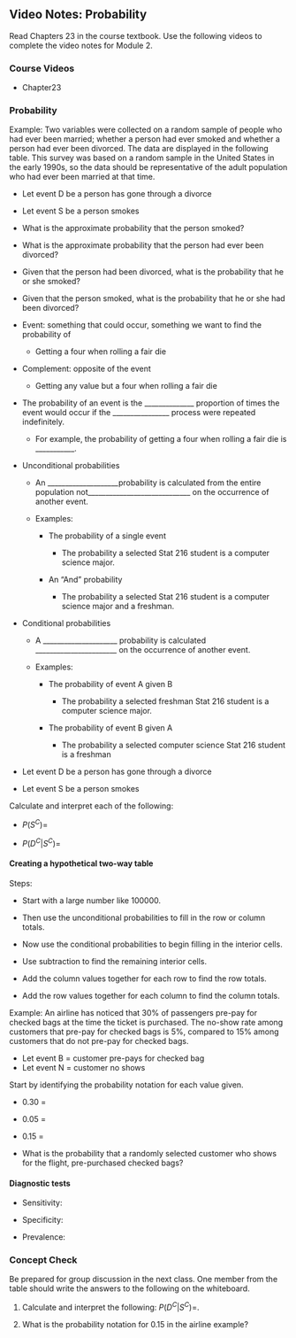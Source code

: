 ## Video Notes: Probability 

Read Chapters 23 in the course textbook.  Use the following videos to complete the video notes for Module 2.

### Course Videos

* Chapter23

\setstretch{1}

### Probability {-}

Example: Two variables were collected on a random sample of people who had ever been married; whether a person had ever smoked and whether a person had ever been divorced. The data are displayed in the following table. This survey was based on a random sample in the United States in the early 1990s, so the data should be representative of the adult population who had ever been married at that time. 

* Let event D be a person has gone through a divorce

* Let event S be a person smokes

\begin{center}
\begin{tabular}{|c|c|c|c|} \hline
\hspace{0.8in} & \hspace{0.35in} Has divorced \hspace{.35in} & \hspace{0.35in} Has never divorced  \hspace{0.35in} & \hspace{0.3in} Total \hspace{0.3in} \\ 
& & & \\ \hline
Smokes & 238 & 247 & 485 \\ 
& & & \\ \hline
Does not smoke & 374 & 810 & 1184 \\ 
& & & \\ \hline
Total & 612 & 1057 & 1669 \\ 
& & & \\ \hline
\end{tabular}
\end{center}
\vspace{.1in}

* What is the approximate probability that the person smoked? 

\vspace{0.5in}

* What is the approximate probability that the person had ever been divorced? 

\vspace{0.5in}

* Given that the person had been divorced, what is the probability that he or she smoked? 

\vspace{0.5in}

* Given that the person smoked, what is the probability that he or she had been divorced? 

\vspace{0.5in}

\setstretch{1.5}

* Event: something that could occur, something we want to find the probability of

    * Getting a four when rolling a fair die

* Complement: opposite of the event

    * Getting any value but a four when rolling a fair die

* The probability of an event is the ______________ proportion of times the event would occur if the ________________ process were repeated indefinitely.

    * For example, the probability of getting a four when rolling a fair die is ___________.

* Unconditional probabilities

    * An ____________________probability is calculated from the entire population not_____________________________
    on the occurrence of another event.

    * Examples:

        * The probability of a single event

            * The probability a selected Stat 216 student is a computer science major.

        * An “And” probability

            * The probability a selected Stat 216 student is a computer science major and a freshman.

* Conditional probabilities

    * A _____________________ probability is calculated
_______________________ on the occurrence of another event.

    * Examples:

        * The probability of event A given B

            * The probability a selected freshman Stat 216 student is a computer science major.

        * The probability of event B given A

            * The probability a selected computer science Stat 216 student is a freshman

\setstretch{1}

* Let event D be a person has gone through a divorce

* Let event S be a person smokes

\begin{center}
\begin{tabular}{|c|c|c|c|} \hline
\hspace{0.8in} & \hspace{0.35in} Has divorced \hspace{.35in} & \hspace{0.35in} Has never divorced  \hspace{0.35in} & \hspace{0.3in} Total \hspace{0.3in} \\ 
& & & \\ \hline
Smokes & 238 & 247 & 485 \\ 
& & & \\ \hline
Does not smoke & 374 & 810 & 1184 \\ 
& & & \\ \hline
Total & 612 & 1057 & 1669 \\ 
& & & \\ \hline
\end{tabular}
\end{center}
\vspace{.1in}

Calculate and interpret each of the following:

\setstretch{1.5}

* $P(S^C)=$

\vspace{0.6in}

* $P(D^C|S^C)=$

\vspace{0.6in}

<!-- #### Finding probabilities from a table {-} -->

<!-- \begin{center} -->
<!-- \begin{tabular}{|c|c|c|c|} \hline -->
<!-- \hspace{0.8in} & \hspace{0.35in} $A$ \hspace{.35in} & \hspace{0.35in} $A^C$  \hspace{0.35in} & \hspace{0.3in} Total \hspace{0.3in} \\ -->
<!-- & & & \\ \hline -->
<!-- $B$& $A$ and $B$ & $A^C$ and $B$ & Total $B$ \\ -->
<!-- & & & \\ \hline -->
<!-- $B^C$& $A$ and $B^C$ & $A^C$ and $B^C$ & Total $B^C$ \\ -->
<!-- & & & \\ \hline -->
<!-- Total & Total $A$ & Total $A^C$ & TOTAL \\ -->
<!-- & & & \\ \hline -->
<!-- \end{tabular} -->
<!-- \end{center} -->
<!-- \vspace{.1in} -->

<!-- \setstretch{1.5} -->

<!-- Calculating unconditional probabilities: -->

<!-- $P(A)=$ -->

<!-- \vspace{0.2in} -->

<!-- $P(A$ and $B^C) =$ -->

<!-- \vspace{0.2in} -->

<!-- Calculating conditional probabilities: -->


<!-- $P(A|B)=$ -->

<!-- \vspace{0.2in} -->

<!-- $P(B|A) =$ -->

<!-- \vspace{0.2in} -->

\setstretch{1}



\setstretch{1}

#### Creating a hypothetical two-way table {-}

Steps:

* Start with a large number like 100000.  

* Then use the unconditional probabilities to fill in the row or column totals. 

* Now use the conditional probabilities to begin filling in the interior cells.  

* Use subtraction to find the remaining interior cells.

* Add the column values together for each row to find the row totals.

* Add the row values together for each column to find the column totals.

Example:  An airline has noticed that 30\% of passengers pre-pay for checked bags at the time the ticket is purchased.  The no-show rate among customers that pre-pay for checked bags is 5\%, compared to 15\% among customers that do not pre-pay for checked bags.

* Let event B = customer pre-pays for checked bag
* Let event N = customer no shows

\setstretch{1.5}

Start by identifying the probability notation for each value given.

* 0.30 = 

\vspace{0.1in}

* 0.05 = 

\vspace{0.1in}

* 0.15 = 

\vspace{0.1in}

\setstretch{1}

\begin{center}
\begin{tabular}{|c|c|c|c|} \hline
\hspace{0.8in} & \hspace{0.35in} $B$ \hspace{.35in} & \hspace{0.35in} $B^C$  \hspace{0.35in} & \hspace{0.3in} Total \hspace{0.3in} \\ 
& & & \\ \hline
$N$& & & \\ 
& & & \\ \hline
$N^C$& & & \\ 
& & & \\ \hline
Total & & & 100,000 \\ 
& & & \\ \hline
\end{tabular}
\end{center}
\vspace{.1in}

* What is the probability that a randomly selected customer who shows for the flight, pre-purchased checked bags?

\vspace{1in}

#### Diagnostic tests {-}

* Sensitivity:

\vspace{0.3in}

* Specificity:

\vspace{0.3in}

* Prevalence:

\vspace{0.3in}


### Concept Check

Be prepared for group discussion in the next class. One member from the table should write the answers to the following on the whiteboard.

1. Calculate and interpret the following: $P(D^C|S^C)=$.

\vspace{1in}

2. What is the probability notation for 0.15 in the airline example?

\vspace{1in}

\newpage
